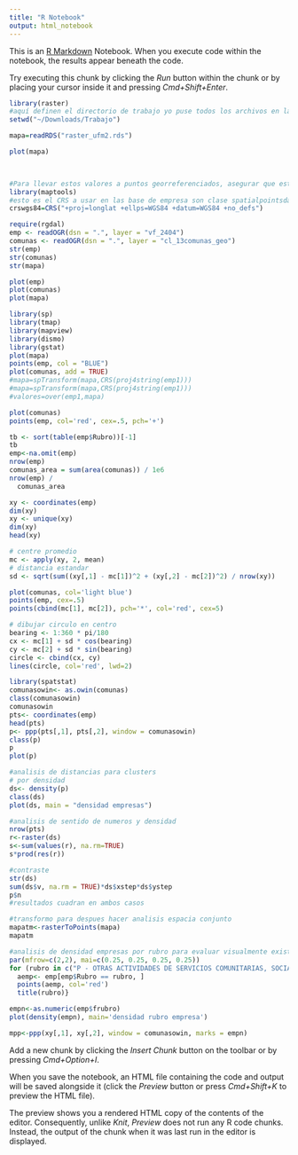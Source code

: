 ```yaml
---
title: "R Notebook"
output: html_notebook
---
```


This is an [R Markdown](http://rmarkdown.rstudio.com) Notebook. When you execute code within the notebook, the results appear beneath the code. 

Try executing this chunk by clicking the *Run* button within the chunk or by placing your cursor inside it and pressing *Cmd+Shift+Enter*. 

```r
library(raster)
#aquí definen el directorio de trabajo yo puse todos los archivos en la misma carpeta
setwd("~/Downloads/Trabajo")

mapa=readRDS("raster_ufm2.rds")

plot(mapa)

 

#Para llevar estos valores a puntos georreferenciados, asegurar que esten en el mismo CRS y puedes usar al funcion over
library(maptools)
#esto es el CRS a usar en las base de empresa son clase spatialpointsdataframe  y el mapa de tasación un rasterlayer  deben ser lo mismo para visualizarse juntas
crswgs84=CRS("+proj=longlat +ellps=WGS84 +datum=WGS84 +no_defs")

require(rgdal)
emp <- readOGR(dsn = ".", layer = "vf_2404")
comunas <- readOGR(dsn = ".", layer = "cl_13comunas_geo")
str(emp)
str(comunas)
str(mapa)

plot(emp)
plot(comunas)
plot(mapa)
```

```r
library(sp)
library(tmap)
library(mapview)
library(dismo)
library(gstat)
plot(mapa)
points(emp, col = "BLUE")
plot(comunas, add = TRUE)
#mapa=spTransform(mapa,CRS(proj4string(emp1)))
#mapa=spTransform(mapa,CRS(proj4string(emp1)))
#valores=over(emp1,mapa)


```


```r
plot(comunas)
points(emp, col='red', cex=.5, pch='+')
```

```r
tb <- sort(table(emp$Rubro))[-1]
tb
emp<-na.omit(emp)
nrow(emp)
comunas_area = sum(area(comunas)) / 1e6
nrow(emp) /
  comunas_area

```


```r
xy <- coordinates(emp)
dim(xy)
xy <- unique(xy)
dim(xy)
head(xy)
```

```r
# centre promedio
mc <- apply(xy, 2, mean)
# distancia estandar
sd <- sqrt(sum((xy[,1] - mc[1])^2 + (xy[,2] - mc[2])^2) / nrow(xy))

plot(comunas, col='light blue')
points(emp, cex=.5)
points(cbind(mc[1], mc[2]), pch='*', col='red', cex=5)

# dibujar circulo en centro
bearing <- 1:360 * pi/180
cx <- mc[1] + sd * cos(bearing)
cy <- mc[2] + sd * sin(bearing)
circle <- cbind(cx, cy)
lines(circle, col='red', lwd=2)
```


```r
library(spatstat)
comunasowin<- as.owin(comunas)
class(comunasowin)
comunasowin
pts<- coordinates(emp)
head(pts)
p<- ppp(pts[,1], pts[,2], window = comunasowin)
class(p)
p
plot(p)
```

```r
#analisis de distancias para clusters
# por densidad 
ds<- density(p)
class(ds)
plot(ds, main = "densidad empresas")


```

```r
#analisis de sentido de numeros y densidad
nrow(pts)
r<-raster(ds)
s<-sum(values(r), na.rm=TRUE)
s*prod(res(r))
```

```r
#contraste
str(ds)
sum(ds$v, na.rm = TRUE)*ds$xstep*ds$ystep
p$n
#resultados cuadran en ambos casos
```

```r
#transformo para despues hacer analisis espacia conjunto
mapatm<-rasterToPoints(mapa)
mapatm
```

```r
#analisis de densidad empresas por rubro para evaluar visualmente existencia de "clusters"
par(mfrow=c(2,2), mai=c(0.25, 0.25, 0.25, 0.25))
for (rubro in c("P - OTRAS ACTIVIDADES DE SERVICIOS COMUNITARIAS, SOCIALES Y PERSONALES", "H - COMERCIO AL POR MAYOR Y MENOR, REP  VEH AUTOMOTORES/ENSERES DOMESTICOS", "K - INTERMEDIACION FINANCIERA", "L - ACTIVIDADES INMOBILIARIAS, EMPRESARIALES Y DE ALQUILER", "J - TRANSPORTE, ALMACENAMIENTO Y COMUNICACIONES", "G - CONSTRUCCION", "D - INDUSTRIAS MANUFACTURERAS NO METALICAS", "I - HOTELES Y RESTAURANTES", "E - INDUSTRIAS MANUFACTURERAS METALICAS", "Q - CONSEJO DE ADMINISTRACION DE EDIFICIOS Y CONDOMINIOS", "A - AGRICULTURA, GANADERIA, CAZA Y SILVICULTURA", "O - SERVICIOS SOCIALES Y DE SALUD", "N - ENSE„ANZA", "C - EXPLOTACION DE MINAS Y CANTERAS", "M - ADM  PUBLICA Y DEFENSA, PLANES DE SEG  SOCIAL AFILIACION OBLIGATORIA", "F - SUMINISTRO DE ELECTRICIDAD, GAS Y AGUA", "R - ORGANIZACIONES Y ORGANOS EXTRATERRITORIALES")) { plot(comunas, col='grey')
  aemp<- emp[emp$Rubro == rubro, ]
  points(aemp, col='red')
  title(rubro)}
```

```r
empn<-as.numeric(emp$frubro)
plot(density(empn), main='densidad rubro empresa')

```

```r
mpp<-ppp(xy[,1], xy[,2], window = comunasowin, marks = empn)
```

Add a new chunk by clicking the *Insert Chunk* button on the toolbar or by pressing *Cmd+Option+I*.

When you save the notebook, an HTML file containing the code and output will be saved alongside it (click the *Preview* button or press *Cmd+Shift+K* to preview the HTML file). 

The preview shows you a rendered HTML copy of the contents of the editor. Consequently, unlike *Knit*, *Preview* does not run any R code chunks. Instead, the output of the chunk when it was last run in the editor is displayed.

